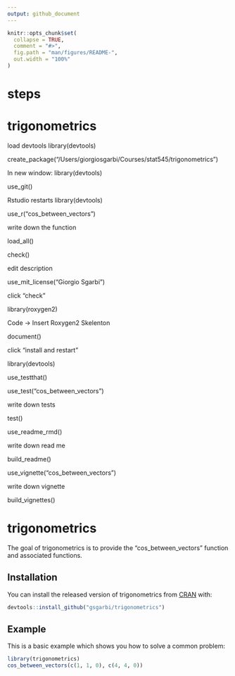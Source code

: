 ```yaml
---
output: github_document
---
```


<!-- README.md is generated from README.Rmd. Please edit that file -->

```r
knitr::opts_chunk$set(
  collapse = TRUE,
  comment = "#>",
  fig.path = "man/figures/README-",
  out.width = "100%"
)
```

# steps

# trigonometrics
load devtools
library(devtools)

create_package("/Users/giorgiosgarbi/Courses/stat545/trigonometrics")

In new window:
library(devtools)

use_git()

Rstudio restarts
library(devtools)

use_r("cos_between_vectors")

write down the function

load_all()

check()

edit description

use_mit_license("Giorgio Sgarbi")

click "check"

library(roxygen2)

Code -> Insert Roxygen2 Skelenton

document()

click "install and restart"

library(devtools)

use_testthat()

use_test("cos_between_vectors")

write down tests

test()

use_readme_rmd()

write down read me

build_readme()

use_vignette("cos_between_vectors")

write down vignette

build_vignettes()


# trigonometrics

<!-- badges: start -->
<!-- badges: end -->

The goal of trigonometrics is to provide the "cos_between_vectors" function and associated functions.

## Installation

You can install the released version of trigonometrics from [CRAN](https://CRAN.R-project.org) with:

```r
devtools::install_github("gsgarbi/trigonometrics")
```

## Example

This is a basic example which shows you how to solve a common problem:

```r
library(trigonometrics)
cos_between_vectors(c(1, 1, 0), c(4, 4, 0))
```

